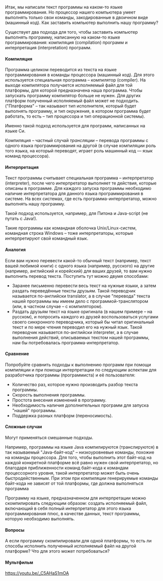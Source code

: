 Итак, мы написали текст программы на каком-то языке программирования. 
Но процессор нашего компьютера умеет выполнять только свои команды, закодированные в двоичном виде (машинный код). 
Как заставить компьютер выполнить нашу программу? 

Существует два подхода для того, чтобы заставить компьютер выполнять программу, написанную на каком-то языке программирования: компиляция (compilation) программ и интерпретация (interpretation) программ. 

====Компиляция====
Программа целиком переводится из текста на языке программирования в команды процессора (машинный код). 
Для этого используется специальная программа – компилятор (compiler). 
На выходе компилятора получается исполняемый файл для той платформы, для которой предназначена наша программа. 
Чтобы запускать программу компилятор больше не нужен. 
Для других платформ полученный исполняемый файл может не подходить. 
("Платформа" – так называют тип исполнителя, который будет выполнять программу, и тип окружения, в котором программа будет работать, то есть – тип процессора и тип операционной системы). 

Именно такой подход используется для программ, написанных на языке Си. 

Компиляция – частный случай ''трансляции'' – перевода программы с одного языка программирования на другой (в случае компиляции роль того языка, на который переводят, играет роль машинный код — язык команд процессора). 

====Интерпретация====
Текст программы считывает специальная программа – интерпретатор (interpreter), после чего интерпретатор выполняет те действия, которые описаны в программе. 
Для каждого запуска программы необходимо наличие интерпретатора для данного языка программирования в системе. 
На всех системах, где есть программа-интерпретатор, можно выполнять нашу программу. 

Такой подход используется, например, для Питона и Java-sсript (не путать с Java!). 

Такие программы как командная оболочка Unix/Linux-систем, командная строка Windows – тоже интерпретаторы, которые интерпретируют свой командный язык. 

====Аналогия====
Если вам нужно перевести какой-то обычный текст (например, текст вашей любимой книги) с одного языка (например, русского) на другие (например, английский и корейский) для ваших друзей, то вам нужно выполнить перевод текста. 
Поступить тут можно двумя способами: 
* Заранее письменно перевести весь текст на нужные языки, а затем раздать переведённые тексты друзьям. Такой переводчик называется по-английски translator, а в случае "перевода" текста нашей программы мы имеем дело с программой-транслятором (или, в частном случае – с компилятором). 
* Раздать друзьям текст на языке оригинала (в нашем примере – на русском), и попросить каждого из друзей воспользоваться услугами своего синхронного переводчика, который бы читал оригинальный текст и по мере чтения переводил его на нужный язык. Такой переводчик называется по-английски interpreter, а в случае выполнения действий, описываемых текстом нашей программы, нам бы потребовалась программа-интерпретатор. 

====Сравнение====
Попробуйте сравнить подходы к выполнению программ при помощи компиляции и при помощи интерпретации по следующим аспектам для разработчика программы (программиста) и её пользователя: 
* Количество раз, которое нужно производить разбор текста программы. 
* Скорость выполнения программы. 
* Простота внесения изменений в программу. 
* Необходимость наличия дополнительных программ для запуска "нашей" программы. 
* Поддержка разных платформ (переносимость). 

====Сложные случаи====
Могут применяться смешанные подходы. 

Например, программы на языке Java компилируются (транслируются) в так называемый "Java-байт-код" – низкоуровневые команды, похожие на команды процессора. Для того, чтобы выполнить этот байт-код на каждой конкретной платформе всё равно нужен свой интерпретатор, но благодаря приближенности команд байт-кода к командам процессорного уровня, такой интерпретатор может быть очень быстродейственным. При этом при компиляции генерируемые команды байт-кода не зависят от той платформы, где должна выполняться программа 

Программу на языке, предназначенном для интерпретации можно скомпилировать следующим образом: создать исполняемый файл, включающий в себя полный интерпретатор для этого языка программирования плюс, в качестве данных, текст программы, которую необходимо выполнять. 

====Вопросы====
А если программу скомпилировали для одной платформы, то есть ли способы исполнить полученный исполняемый файл на другой платформе? Что для этого может потребоваться? 

====Мультфильм====
https://youtu.be/_C5AHaS1mOA